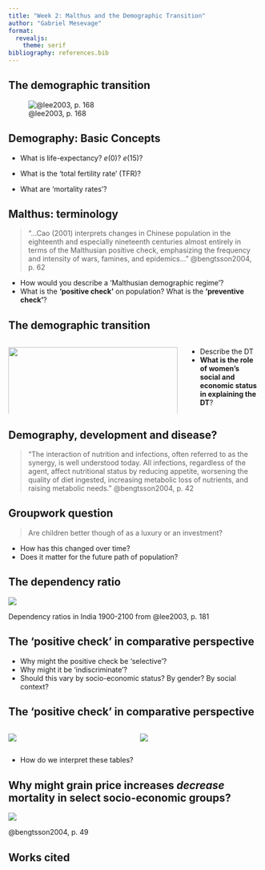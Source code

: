 ```yaml
---
title: "Week 2: Malthus and the Demographic Transition"
author: "Gabriel Mesevage"
format: 
  revealjs:
    theme: serif
bibliography: references.bib
---
```


## The demographic transition

![@lee2003, p. 168](images/clipboard-2369442562.png)

## Demography: Basic Concepts

::: {.incremental .r-fit-text}
-   What is life-expectancy? $e(0)$? $e(15)$?

-   What is the 'total fertility rate' (TFR)?

-   What are 'mortality rates'?
:::

## Malthus: terminology

> "...Cao (2001) interprets changes in Chinese population in the eighteenth and especially nineteenth centuries almost entirely in terms of the Malthusian positive check, emphasizing the frequency and intensity of wars, famines, and epidemics..." @bengtsson2004, p. 62

::: incremental
-   How would you describe a 'Malthusian demographic regime'?
-   What is the **'positive check'** on population? What is the **'preventive check'**?
:::

## The demographic transition

::::: columns
::: {.column width="70%"}
![](images/clipboard-3724581764.png){width="100%"}
:::

::: {.column width="30%"}
-   Describe the DT
-   **What is the role of women's social and economic status in explaining the DT**?
:::
:::::

## Demography, development and disease?

> "The interaction of nutrition and infections, often referred to as the synergy, is well understood today. All infections, regardless of the agent, affect nutritional status by reducing appetite, worsening the quality of diet ingested, increasing metabolic loss of nutrients, and raising metabolic needs." @bengtsson2004, p. 42

## Groupwork question

> Are children better though of as a luxury or an investment?

-   How has this changed over time?
-   Does it matter for the future path of population?

## The dependency ratio

![](images/clipboard-2259228287.png)

Dependency ratios in India 1900-2100 from @lee2003, p. 181

## The 'positive check' in comparative perspective

::: incremental
-   Why might the positive check be 'selective'?
-   Why might it be 'indiscriminate'?
-   Should this vary by socio-economic status? By gender? By social context?
:::

## The 'positive check' in comparative perspective

::::: columns
::: {.column width="50%"}
![](images/clipboard-2787421178.png)
:::

::: {.column width="50%"}
![](images/clipboard-171926075.png)
:::
:::::

-   How do we interpret these tables?

## Why might grain price increases *decrease* mortality in select socio-economic groups?

![](images/clipboard-1070457800.png)

@bengtsson2004, p. 49

## Works cited
